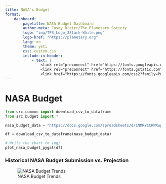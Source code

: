 ```yaml
---
title: NASA's Budget
format:
    dashboard:
        pagetitle: NASA Budget Dashboard
        author-meta: Casey Dreier/The Planetary Society
        logo: "img/TPS_Logo_3Stack-White.png"
        logo-href: "https://planetary.org"
        lang: en
        theme: yeti
        css: custom.css
        include-in-header:
            - text: |
                <link rel="preconnect" href="https://fonts.googleapis.com">
                <link rel="preconnect" href="https://fonts.gstatic.com" crossorigin>
                <link href="https://fonts.googleapis.com/css2?family=Poppins:wght@300;400;500;700&display=swap" rel="stylesheet">
---
```


# NASA Budget

```python

from src.common import download_csv_to_dataframe
from src.budget import *

nasa_budget_data = "https://docs.google.com/spreadsheets/d/1NMRYCCRWXwpn3pZU57-Bb0P1Zp3yg2lTTVUzvc5GkIs/export?format=csv"

df = download_csv_to_dataframe(nasa_budget_data)

# Write the chart to img/
plot_nasa_budget_pygal(df)

```

### Historical NASA Budget Submission vs. Projection

![NASA Budget Trends](img/nasa-budget-latest.svg)